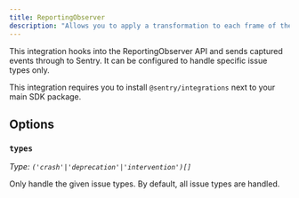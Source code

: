 ```yaml
---
title: ReportingObserver
description: "Allows you to apply a transformation to each frame of the stack trace."
---
```


This integration hooks into the ReportingObserver API and sends captured events through to Sentry. It can be configured to handle specific issue types only.

This integration requires you to install `@sentry/integrations` next to your main SDK package.

<PlatformContent includePath="configuration/reporting-observer" />

## Options

### `types`

_Type: `('crash'|'deprecation'|'intervention')[]`_

Only handle the given issue types. By default, all issue types are handled.

